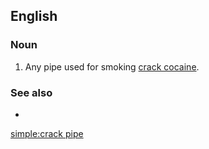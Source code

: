 {{also|crackpipe|crack-pipe}}
==English==

===Noun===
{{en-noun}}

# Any pipe used for smoking [[crack cocaine]].

===See also===
* {{l|en|pookie}}

[[simple:crack pipe]]